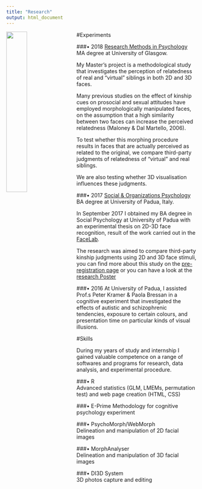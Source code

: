 ```yaml
---
title: "Research"
output: html_document
---
```

<img src="images/uofg_plain.jpg" 
  style="width: 33%; 
       float: left;
       padding-right: 20px;
       padding-bottom: 500px">
       

#Experiments

###• 2018
[Research Methods in Psychology](https://www.gla.ac.uk/postgraduate/taught/psychologicalscienceresearchmethodsof/) MA degree at University of Glasgow.
  
  My Master's project is a methodological study that investigates the perception of relatedness of real and "virtual" siblings in both 2D and 3D faces.
  
  Many previous studies on the effect of kinship cues on prosocial and sexual attitudes have employed morphologically manipulated faces, on the assumption that a high similarity between two faces can increase the perceived relatedness (Maloney & Dal Martello, 2006).

  To test whether this morphing procedure results in faces that are actually perceived as related to the original, we compare third-party judgments of relatedness of “virtual” and real siblings. 

  We are also testing whether 3D visualisation influences these judgments.

  
###• 2017
[Social & Organizations Psychology](http://didattica.unipd.it/off/2016/LT/PS/PS1085) BA degree at University of Padua, Italy.

  In September 2017 I obtained my BA degree in Social Psychology at University of Padua with an experimental thesis on   2D-3D face recognition, result of the work carried out in the [FaceLab](facelab.org). 
  
  The research was aimed to compare third-party kinship judgments using 2D and 3D face stimuli, you can find more about this study on the [pre-registration page](https://osf.io/8xnt9/) or you can have a look at the [research Poster](https://drive.google.com/file/d/1LZNEvrSnp3i1FI-tLeIIBoweJbI3FekF/view?usp=sharing)
  
###• 2016
  At University of Padua, I assisted Prof.s Peter Kramer & Paola Bressan in a cognitive experiment that investigated the effects of autistic and schizophrenic tendencies, exposure to certain colours, and presentation time on particular kinds of visual illusions.
  
#Skills 

During my years of study and internship I gained valuable competence on a range of softwares and programs for research, data analysis, and experimental procedure.

###• R		
Advanced statistics (GLM, LMEMs, permutation test) and web 
page creation (HTML, CSS)

###• E-Prime
Methodology for cognitive psychology experiment

###• PsychoMorph/WebMorph		
Delineation and manipulation of 2D facial images

###• MorphAnalyser 		
Delineation and manipulation of 3D facial images

###• DI3D System		
3D photos capture and editing

